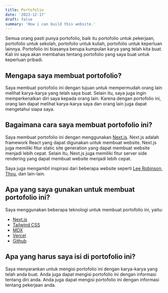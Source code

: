 ```yaml
---
title: Portofolio
date: '2023-12-17'
draft: false
summary: 'How i can build this website.'
---
```


Semua orang pasti punya portofolio, baik itu portofolio untuk pekerjaan, portofolio untuk sekolah, portofolio untuk kuliah, portofolio untuk keperluan lainnya. Portofolio ini biasanya berupa kumpulan karya yang telah kita buat. Kali ini saya akan membahas tentang portofolio yang saya buat untuk keperluan pribadi.

## Mengapa saya membuat portofolio?

Saya membuat portofolio ini dengan tujuan untuk mempermudah orang lain melihat karya-karya yang telah saya buat. Selain itu, saya juga ingin memperkenalkan diri saya kepada orang lain. Karena dengan portofolio ini, orang lain dapat melihat karya-karya saya dan orang lain juga dapat mengetahui siapa saya.

## Bagaimana cara saya membuat portofolio ini?

Saya membuat portofolio ini dengan menggunakan [Next.js](https://nextjs.org/). Next.js adalah framework React yang dapat digunakan untuk membuat website. Next.js juga memiliki fitur static site generation yang dapat membuat website menjadi lebih cepat. Selain itu, Next.js juga memiliki fitur server side rendering yang dapat membuat website menjadi lebih cepat.

Saya juga mengambil inspirasi dari beberapa website seperti [Lee Robinson](https://leerob.io/), [Thvu](https://www.thvu.dev/), dan lain-lain.

## Apa yang saya gunakan untuk membuat portofolio ini?

Saya menggunakan beberapa teknologi untuk membuat portofolio ini, yaitu:
- [Next.js](https://nextjs.org/)
- [Tailwind CSS](https://tailwindcss.com/)
- [MDX](https://mdxjs.com/)
- [Vercel](https://vercel.com/)
- [Github](https://github.com/)

## Apa yang harus saya isi di portofolio ini?

Saya menyarankan untuk mengisi portofolio ini dengan karya-karya yang telah anda buat. Anda juga dapat mengisi portofolio ini dengan informasi tentang diri anda. Anda juga dapat mengisi portofolio ini dengan informasi tentang pekerjaan anda.

